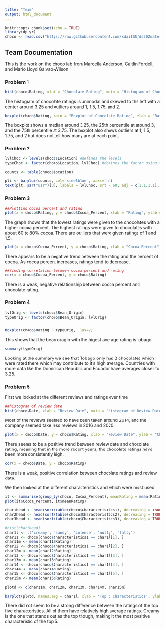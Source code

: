 ```yaml
---
title: "Team"
output: html_document
---
```


```r
knitr::opts_chunk$set(echo = TRUE)
library(dplyr)
choco <- read.csv("https://raw.githubusercontent.com/xdaiISU/ds202materials/master/hwlabs/data/choco.csv") 
```

## Team Documentation

This is the work on the choco lab from Marcella Anderson, Caitlin Fordell, and Mario Lloyd Galvao-Wilson

### Problem 1

```r
hist(choco$Rating, xlab = "Chocolate Rating", main = "Histogram of Chocolate Rating")
```

The histogram of chocolate ratings is unimodal and skewed to the left with a center around 3.25 and outliers around 1, 1.5, 1.75, and 2.

```r
boxplot(choco$Rating, main = "Boxplot of Chocolate Rating", ylab = "Rating")
```


The boxplot shows a median around 3.25, the 25th percentile at around 3, and the 75th percentile at 3.75. The boxplot also shows outliers at 1, 1.5, 1.75, and 2 but does not tell how many are at each point.


### Problem 2

```r
lvlChoc <- levels(choco$Location) #defines the levels
typeChoc <- factor(choco$Location, lvlChoc) #defines the factor using the levels

counts <- table(choco$Location)

plt <- barplot(counts, col='steelblue', xaxt="n")
text(plt, par("usr")[3], labels = lvlChoc, srt = 60, adj = c(1.1,1.1), xpd = TRUE, cex=0.7) 

```


### Problem 3
```r
##Plotting cocoa percent and rating
plot(x = choco$Rating, y = choco$Cocoa_Percent, xlab = "Rating", ylab = "Cocoa Percent", main = "Cocoa Percent vs. Chocolate Rating")
```

The graph shows that the lowest ratings were given to the chocolates with a higher cocoa percent. The highest ratings were given to chocolates with about 60 to 80% cocoa. There are outliers that were given ratings of 1 and 1.5. 

```r
plot(x = choco$Cocoa_Percent, y = choco$Rating, xlab = "Cocoa Percent", ylab = "Rating", main = "Cocoa Percent vs. Chocolate Rating")
```
There appears to be a negative trend between the rating and the percent of cocoa. As cocoa percent increases, ratings tend to decrease. 

```r
##finding correlation between cocoa percent and rating
cor(x = choco$Cocoa_Percent, y = choco$Rating)
```

There is a weak, negative relationship between cocoa percent and chocolate rating. 


### Problem 4


```r
lvlOrig <- levels(choco$Bean_Origin)
typeOrig <- factor(choco$Bean_Origin, lvlOrig)


boxplot(choco$Rating ~ typeOrig,  las=2)
```

This shows that the bean oragin with the higest average rating is tobago
```r
summary(typeOrig)

```
Looking at the summary we see that Tobago only has 2 chocolates which were rated there which may contribute to it's high average. Countries with more data like the Dominican Republic and Ecuador have averages closer to 3.25.


### Problem 5

First we looked at the different reviews and ratings over time

```r
##histogram of review date
hist(choco$Date, xlab = "Review Date", main = "Histogram of Review Date")
```

Most of the reviews seemed to have been taken around 2014, and the company seemed take less reviews in 2016 and 2020. 

```r
plot(x = choco$Date, y = choco$Rating, xlab = "Review Date", ylab = "Chocolate Rating", main = "Review Date vs. Chocolate Rating")
```

There seems to be a positive trend between review date and chocolate rating, meaning that in the more recent years, the chocolate ratings have been more consistently high.

```r

cor(x = choco$Date, y = choco$Rating)
```

There is a weak, positive correlation between chocolate ratings and review date.

We then looked at the different characteristics and which were most used

```r
it <- summarise(group_by(choco, Cocoa_Percent), meanRating = mean(Rating))
plot(it$Cocoa_Percent, it$meanRating)

char1head <- head(sort(table(choco$Characteristics1), decreasing = TRUE), 10)
char2head <- head(sort(table(choco$Characteristics2), decreasing = TRUE), 10)
char3head <- head(sort(table(choco$Characteristics3), decreasing = TRUE), 10)

#hist(char1head)
char1l <- c('creamy', 'sandy', 'intense', 'nutty', 'fatty')
char11 <- choco[choco$Characteristics1 == char1l[1], ]
char11m <- mean(char11$Rating)
char12 <- choco[choco$Characteristics1 == char1l[2], ]
char12m <- mean(char12$Rating)
char13 <- choco[choco$Characteristics1 == char1l[3], ]
char13m <- mean(char13$Rating)
char14 <- choco[choco$Characteristics1 == char1l[4], ]
char14m <- mean(char14$Rating)
char15 <- choco[choco$Characteristics1 == char1l[5], ]
char15m <- mean(char15$Rating)

plotd <- c(char11m, char12m, char13m, char14m, char15m)

barplot(plotd, names.arg = char1l, xlab = 'Top 5 Characteristics', ylab = 'Mean Rating', col = 'brown', main = 'Mean Ratings for the Top 5 Characteristics')

```

There did not seem to be a strong difference between the ratings of the top five characteristics. All of them have relatively high average ratings. Creamy is the one that stands out as the top though, making it the most positive characteristic of the top 5. 


